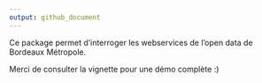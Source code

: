 ```yaml
---
output: github_document
---
```


<!-- README.md is generated from README.Rmd. Please edit that file -->

Ce package permet d'interroger les webservices de l'open data de Bordeaux Métropole.

Merci de consulter la vignette pour une démo complète :) 
